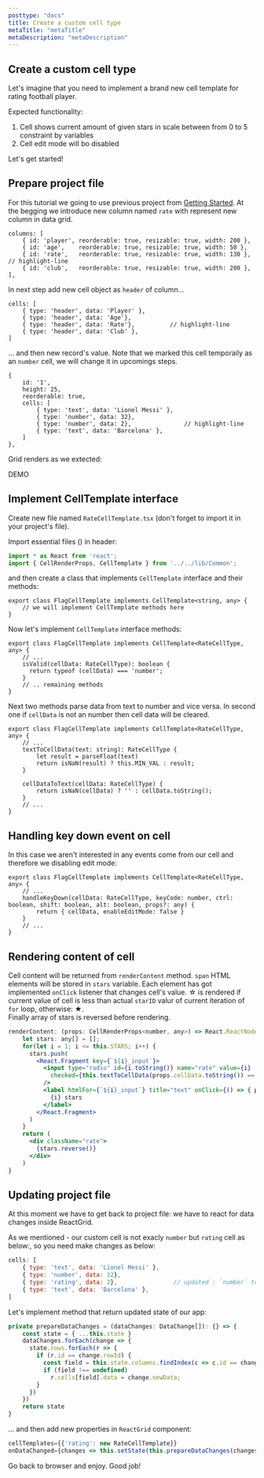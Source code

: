 ```yaml
---
posttype: "docs"
title: Create a custom cell type
metaTitle: "metaTitle"
metaDescription: "metaDescription"
---
```


## Create a custom cell type

Let's imagine that you need to implement a brand new cell template for rating football player.

Expected functionality:

1. Cell shows current amount of given stars in scale between from 0 to 5 constraint by variables
2. Cell edit mode will bo disabled

Let's get started!

## Prepare project file

For this tutorial we going to use previous project from [Getting Started](../1-getting-started).
At the begging we introduce new column named `rate` with represent new column in data grid.

```tsx
columns: [
    { id: 'player', reorderable: true, resizable: true, width: 200 },
    { id: 'age',    reorderable: true, resizable: true, width: 50 },
    { id: 'rate',   reorderable: true, resizable: true, width: 130 },  // highlight-line
    { id: 'club',   reorderable: true, resizable: true, width: 200 },
],
```

In next step add new cell object as `header` of column...

```tsx
cells: [
    { type: 'header', data: 'Player' },
    { type: 'header', data: 'Age'},
    { type: 'header', data: 'Rate'},          // highlight-line
    { type: 'header', data: 'Club' },
]
```

... and then new record's value. Note that we marked this cell temporaily as an `number` cell, we will change it in upcomings steps.

```tsx
{ 
    id: '1', 
    height: 25, 
    reorderable: true,  
    cells: [
        { type: 'text', data: 'Lionel Messi' },
        { type: 'number', data: 32},
        { type: 'number', data: 2},               // highlight-line
        { type: 'text', data: 'Barcelona' },
    ]
},
```

Grid renders as we extected:

DEMO

## Implement CellTemplate interface

Create new file named `RateCellTemplate.tsx` (don't forget to import it in your project's file).

Import essential files () in header:

```jsx
import * as React from 'react';
import { CellRenderProps, CellTemplate } from '../../lib/Common';
```

and then create a class that implements `CellTemplate` interface and their methods:

```tsx
export class FlagCellTemplate implements CellTemplate<string, any> {
    // we will implement CellTemplate methods here
}
```

Now let's implement `CellTemplate` interface methods:

```tsx
export class FlagCellTemplate implements CellTemplate<RateCellType, any> {
    // ...
    isValid(cellData: RateCellType): boolean {
      return typeof (cellData) === 'number';
    }
    // .. remaining methods
}
```

Next two methods parse data from text to number and vice versa. In second one if `cellData` is not an number then cell data will be cleared.

```tsx
export class FlagCellTemplate implements CellTemplate<RateCellType, any> {
    // ...
    textToCellData(text: string): RateCellType {
        let result = parseFloat(text)
        return isNaN(result) ? this.MIN_VAL : result;
    }

    cellDataToText(cellData: RateCellType) {
        return isNaN(cellData) ? '' : cellData.toString();
    }
    // ...
}
```

## Handling key down event on cell

In this case we aren't interested in any events come from our cell and therefore we disabling edit mode:

```tsx
export class FlagCellTemplate implements CellTemplate<RateCellType, any> {
    // ...
    handleKeyDown(cellData: RateCellType, keyCode: number, ctrl: boolean, shift: boolean, alt: boolean, props?: any) {
        return { cellData, enableEditMode: false }
    }
    // ...
}
```

## Rendering content of cell 

Cell content will be returned from `renderContent` method. `span` HTML elements will be stored in `stars` variable. 
Each element has got implemented `onClick` listener that changes cell's value. 
☆ is rendered if current value of cell is less than actual `starID` valur of current iteration of `for` loop, otherwise: ★.  
Finally array of stars is reversed before rendering.

```jsx
renderContent: (props: CellRenderProps<number, any>) => React.ReactNode = (props) => {
    let stars: any[] = [];
    for(let i = 1; i <= this.STARS; i++) {
      stars.push(
        <React.Fragment key={`${i}_input`}>
          <input type="radio" id={i.toString()} name="rate" value={i} 
            checked={this.textToCellData(props.cellData.toString()) == i} onChange={()=>{}}
          />
          <label htmlFor={`${i}_input`} title="text" onClick={() => { props.onCellDataChanged(i, true)}}>
            {i} stars
          </label>
        </React.Fragment>
      )
    }
    return (
      <div className="rate">
        {stars.reverse()}
      </div>
    )
}
```

## Updating project file

At this moment we have to get back to project file: we have to react for data changes inside ReactGrid.

As we mentioned - our custom cell is not exacly `number` but `rating` cell as below:, so you need make changes as below:

```jsx
cells: [
    { type: 'text', data: 'Lionel Messi' },
    { type: 'number', data: 32},
    { type: 'rating', data: 2},                // updated : `number` to `rating`
    { type: 'text', data: 'Barcelona' },
]
```

Let's implement method that return updated state of our app:

```jsx
private prepareDataChanges = (dataChanges: DataChange[]): {} => {
    const state = { ...this.state }
    dataChanges.forEach(change => {
      state.rows.forEach(r => {
        if (r.id == change.rowId) {
          const field = this.state.columns.findIndex(c => c.id == change.columnId)
          if (field !== undefined) 
            r.cells[field].data = change.newData;
        }
      })
    })
    return state
}
```

... and then add new properties in `ReactGrid` component:

```jsx
cellTemplates={{'rating': new RateCellTemplate}}
onDataChanged={changes => this.setState(this.prepareDataChanges(changes))}
```

Go back to browser and enjoy. Good job!


